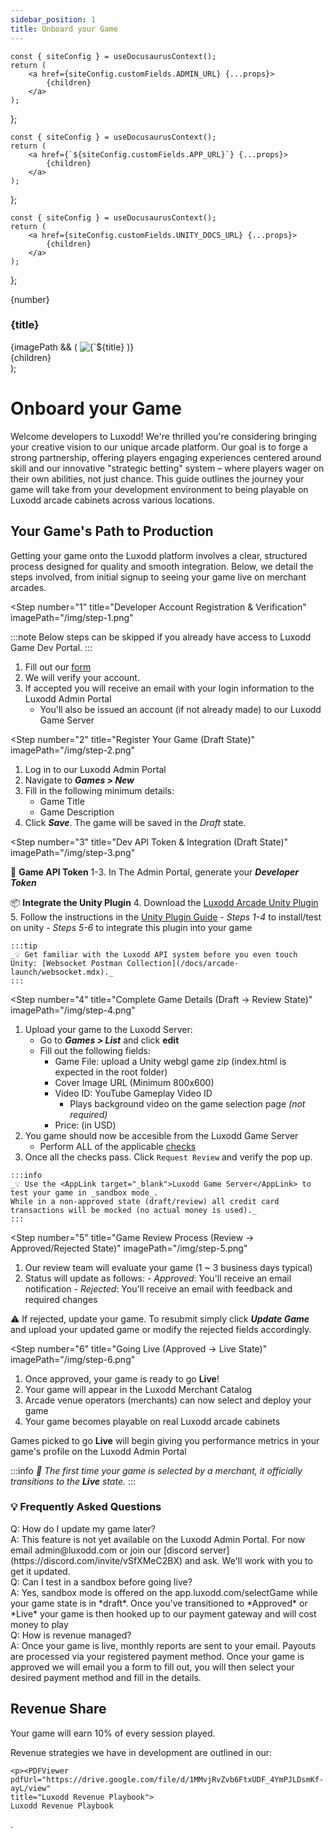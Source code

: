 ```yaml
---
sidebar_position: 1
title: Onboard your Game
---
```



	const { siteConfig } = useDocusaurusContext();
	return (
		<a href={siteConfig.customFields.ADMIN_URL} {...props}>
			{children}
		</a>
	);
};

	const { siteConfig } = useDocusaurusContext();
	return (
		<a href={`${siteConfig.customFields.APP_URL}`} {...props}>
			{children}
		</a>
	);
};

	const { siteConfig } = useDocusaurusContext();
	return (
		<a href={siteConfig.customFields.UNITY_DOCS_URL} {...props}>
			{children}
		</a>
	);
};

  <div className="step-container">
    <div className="step-header">
      <div className="step-number">{number}</div>
      <h3 className="step-title">{title}</h3>
    </div>
    <div className="step-content">
      {imagePath && (
        <img src={imagePath} alt={`${title} infographic`} className="step-infographic" />
      )}
      <div className="step-description">
        {children}
      </div>
    </div>
  </div>
);

# Onboard your Game

Welcome developers to Luxodd! We're thrilled you're considering bringing your creative vision to our unique arcade platform. Our goal is to forge a strong partnership, offering players engaging experiences centered around skill and our innovative "strategic betting" system – where players wager on their own abilities, not just chance. This guide outlines the journey your game will take from your development environment to being playable on Luxodd arcade cabinets across various locations.

## Your Game's Path to Production

Getting your game onto the Luxodd platform involves a clear, structured process designed for quality and smooth integration. Below, we detail the steps involved, from initial signup to seeing your game live on merchant arcades.

<Step 
  number="1" 
  title="Developer Account Registration & Verification" 
  imagePath="/img/step-1.png"
>
  :::note
  Below steps can be skipped if you already have access to Luxodd Game Dev Portal.
  :::

  1. Fill out our [form](https://forms.gle/ixqvtC9uKjJUNL5k8)
  2. We will verify your account.
  3. If accepted you will receive an email with your login information to the <AdminLink target="_blank">Luxodd Admin Portal</AdminLink>
     - You'll also be issued an account (if not already made) to our <AppLink target="_blank">Luxodd Game Server</AppLink>
</Step>

<Step 
  number="2" 
  title="Register Your Game (Draft State)" 
  imagePath="/img/step-2.png"
>
  1. Log in to our <AdminLink target="_blank">Luxodd Admin Portal</AdminLink>
  2. Navigate to ***Games > New***
  3. Fill in the following minimum details:
     - Game Title
     - Game Description
  4. Click ***Save***. The game will be saved in the _Draft_ state.
</Step>


<Step 
  number="3" 
  title="Dev API Token & Integration (Draft State)" 
  imagePath="/img/step-3.png"
>
  🔌 **Game API Token**
    1-3. In The Admin Portal, generate your ***Developer Token***

  📦 **Integrate the Unity Plugin**
    4. Download the [Luxodd Arcade Unity Plugin](https://github.com/luxodd/unity-plugin/releases)
    5. Follow the instructions in the [Unity Plugin Guide](/docs/arcade-launch/unity-plugin/overview.md)
      - *Steps 1-4* to install/test on unity
      - *Steps 5-6* to integrate this plugin into your game

    :::tip
    _💡 Get familiar with the Luxodd API system before you even touch Unity: [Websocket Postman Collection](/docs/arcade-launch/websocket.mdx)._
    :::
</Step>

<Step 
  number="4" 
  title="Complete Game Details (Draft → Review State)" 
  imagePath="/img/step-4.png"
>
  1. Upload your game to the Luxodd Server: 
      - Go to ***Games > List*** and click **edit**
      - Fill out the following fields:
        - Game File: upload a Unity webgl game zip (index.html is expected in the root folder)
        - Cover Image URL (Minimum 800x600)
        - Video ID: YouTube Gameplay Video ID 
          - Plays background video on the game selection page _(not required)_
        - Price: (in USD)
  2. You game should now be accesible from the <AppLink target="_blank">Luxodd Game Server</AppLink>
      - Perform ALL of the applicable [checks](arcade-launch/game-submission-checklist.md)
  3. Once all the checks pass. Click `Request Review` and verify the pop up.

    :::info
    _💡 Use the <AppLink target="_blank">Luxodd Game Server</AppLink> to test your game in _sandbox mode_.
    While in a non-approved state (draft/review) all credit card transactions will be mocked (no actual money is used)._
    :::
</Step>

  <Step 
  number="5" 
  title="Game Review Process (Review → Approved/Rejected State)" 
  imagePath="/img/step-5.png"
  >
  1. Our review team will evaluate your game (1 ~ 3 business days typical)
  2. Status will update as follows:
    - _Approved_: You'll receive an email notification
    - _Rejected_: You'll receive an email with feedback and required changes

  ⚠️ If rejected, update your game. To resubmit simply click  ***Update Game*** and upload your updated game or modify the rejected fields accordingly.
  </Step>


  <Step 
  number="6" 
  title="Going Live (Approved → Live State)" 
  imagePath="/img/step-6.png"
  >
  1. Once approved, your game is ready to go **Live**!
  2. Your game will appear in the Luxodd Merchant Catalog
  3. Arcade venue operators (merchants) can now select and deploy your game
  4. Your game becomes playable on real Luxodd arcade cabinets
  
  Games picked to go **Live** will begin giving you performance metrics in your game's profile on the <AdminLink target="_blank">Luxodd Admin Portal</AdminLink>

  :::info
  _🚀 The first time your game is selected by a merchant, it officially transitions to the ***Live*** state._
  :::
  </Step>

<div className="faq-container">
  <h3 className="faq-title">💡 Frequently Asked Questions</h3>

  <div className="faq-question">Q: How do I update my game later?</div>
  <div className="faq-answer">A: This feature is not yet available on the <AdminLink target="_blank">Luxodd Admin Portal</AdminLink>. 
  For now email admin@luxodd.com  or join our [discord server](https://discord.com/invite/vSfXMeC2BX) and ask. We'll work with you 
  to get it updated.</div>

  <div className="faq-question">Q: Can I test in a sandbox before going live?</div>
  <div className="faq-answer">A: Yes, sandbox mode is offered on the <AppLink target="_blank">app.luxodd.com/selectGame</AppLink> 
  while your game state is in *draft*. Once you've transitioned to *Approved* or *Live* your 
  game is then hooked up to our payment gateway and will cost money to play</div>

  <div className="faq-question">Q: How is revenue managed?</div>
  <div className="faq-answer">A: Once your game is live, monthly reports are sent to your email. 
  Payouts are processed via your registered payment method. Once your game is approved we will 
  email you a form to fill out, you will then select your desired payment method and fill in the details.</div>
</div>

<div className="step-container">
  <h2>Revenue Share</h2>

  <p>Your game will earn 10% of every session played.</p>

  <p>Revenue strategies we have in development are outlined in our:</p>
  
    <p><PDFViewer 
    pdfUrl="https://drive.google.com/file/d/1MMvjRvZvb6FtxUDF_4YmPJLDsmKf-ayL/view" 
    title="Luxodd Revenue Playbook">
    Luxodd Revenue Playbook
  </PDFViewer>.</p>

</div>